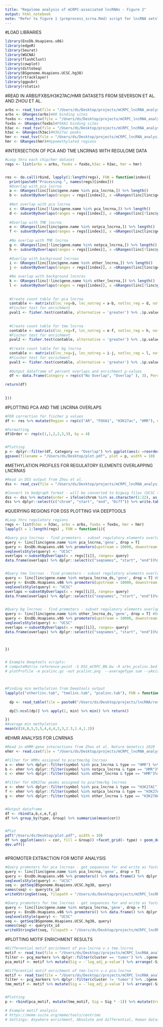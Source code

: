 ```yaml
---
title: "Regulome analysis of mCRPC-associated lncRNAs - Figure 2"
output: html_notebook
note: "Refer to figure 1 (preprocess_scrna.Rmd) script for lncRNA sets"
---
```


#LOAD LIBRARIES
```r
library(EnsDb.Hsapiens.v86)
library(edgeR)
library(Seurat)
library(WGCNA)
library(flashClust)
library(cowplot)
library(dittoSeq)
library(BSgenome.Hsapiens.UCSC.hg38)
library(rtracklayer)
library(ggpubr)
library(rstatix)

```



#READ IN ARBS/FXBS/H3K27AC/HMR DATASETS FROM SEVERSON ET AL. AND ZHOU ET AL. 
```r
arbs <- read_tsv(file = "/Users/ds/Desktop/projects/mCRPC_lncRNA_analysis/data/AR.chip.hg38.bed", col_names = c("chr", "start", "end"))
arbs <- GRanges(arbs)#AR binding sites
foxbs <- read_tsv(file = "/Users/ds/Desktop/projects/mCRPC_lncRNA_analysis/data/FOXA1.chip.hg38.bed", col_names = c("chr", "start", "end"))
foxbs <- GRanges(foxbs)#FOXA1 binding sites
h3ac <- read_tsv(file = "/Users/ds/Desktop/projects/mCRPC_lncRNA_analysis/data/H3K27ac.chip.hg38.bed", col_names = c("chr", "start", "end"))
h3ac <- GRanges(h3ac)#H3k27ac peaks
hmr <- read_tsv(file = "/Users/ds/Desktop/projects/mCRPC_lncRNA_analysis/data/hmr.bed", col_names = c("chr", "start", "end"))
hmr <- GRanges(hmr)#Hypomethylated regions

```


#INTERSECTION OF PCA AND TME LNCRNAS WITH REGULOME DATA 
```r
#Loop thru each chip/hmr dataset
regs <- list(arbs = arbs, foxbs = foxbs,h3ac = h3ac, hmr = hmr)


res <- do.call(rbind, lapply(1:length(regs), FUN = function(index){
  print(paste0("Processing ", names(regs)[index]))
  #Overlap with pca lncrna
  a <- GRanges(linc[linc$gene.name %in% pca_lncrna,]) %>% length()
  b <- subsetByOverlaps(ranges = regs[[index]], x =GRanges(linc[linc$gene.name %in% pca_lncrna,]) ) %>% length()
  
  #Not overlap with pca lncrna
  c <- GRanges(linc[!linc$gene.name %in% pca_lncrna,]) %>% length()
  d <- subsetByOverlaps(ranges = regs[[index]], x =GRanges(linc[!linc$gene.name %in% pca_lncrna,]) ) %>% length()
  
  #Overlap with TME lncrna
  e <- GRanges(linc[linc$gene.name %in% notpca_lncrna,]) %>% length()
  f <- subsetByOverlaps(ranges = regs[[index]], x =GRanges(linc[linc$gene.name %in% notpca_lncrna,]) ) %>% length()
  
  #No overlap with TME lncrna
  g <- GRanges(linc[!linc$gene.name %in% notpca_lncrna,]) %>% length()
  h <- subsetByOverlaps(ranges = regs[[index]], x =GRanges(linc[!linc$gene.name %in% notpca_lncrna,]) ) %>% length()
  
  #Overlap with background lncrnas
  i <- GRanges(linc[linc$gene.name %in% other_lncrna,]) %>% length()
  j <- subsetByOverlaps(ranges = regs[[index]], x =GRanges(linc[linc$gene.name %in% other_lncrna,]) ) %>% length()

  #No overlap with background lncnras
  k <- GRanges(linc[!linc$gene.name %in% other_lncrna,]) %>% length()
  l <- subsetByOverlaps(ranges = regs[[index]], x =GRanges(linc[!linc$gene.name %in% other_lncrna,]) ) %>% length()
  
  
  #Create count table for pca lncrna
  contable <- matrix(c(lnc_reg=b, lnc_notreg = a-b, notlnc_reg = d, notlnc_notreg = c-d), 2, 2, dimnames = list(c("REG", "NREG"),c("LNC", "NLNC")))
  #Fischer test for enrichment
  pval1 <- fisher.test(contable, alternative = 'greater') %>% .$p.value
  
  
  #Create count table for tme lncrna
  contable <- matrix(c(lnc_reg=f, lnc_notreg = e-f, notlnc_reg = h, notlnc_notreg = g-h), 2, 2, dimnames = list(c("REG", "NREG"),c("LNC", "NLNC")))
  #Fischer test for enrichment
  pval2 <- fisher.test(contable, alternative = 'greater') %>% .$p.value
  
  #Create count table for bg lncrna
  contable <- matrix(c(lnc_reg=j, lnc_notreg = i-j, notlnc_reg = l, notlnc_notreg = k-l), 2, 2, dimnames = list(c("REG", "NREG"),c("LNC", "NLNC")))
  #Fischer test for enrichment
  pval3 <- fisher.test(contable, alternative = 'greater') %>% .$p.value
  
  #Output dataframe of percent overlaps and enrichment p-values
  df <- data.frame(Category = rep(c("No Overlap", "Overlap" ), 3), Percent = c((a-b)/a,b/a, (e-f)/e, f/e, (i-j)/i, j/i), Group = rep(c("Prostate-lncRNAs", "TME-lncRNAs", "Other lnRNAs"), each = 2 ), Pval= rep(c(pval1, pval2, pval3), each = 2), Total = rep(c(a,e,i),each = 2 ), Count = c((a-b),b, (e-f), f, (i-j), j), Region = rep(names(regs)[index], 6))

return(df)
  
  
}))


```

#PLOTTING PCA AND TME LNCRNA OVERLAPS
```r
  
#FDR correction for fischer p values
df <- res %>% mutate(Region = rep(c("AR", "FOXA1", "H3K27ac", "HMR"), each = 6))  %>% mutate(Adj.Pval = rep(p.adjust(unique(Pval)), each = 2)) %>% mutate(Sig = ifelse(Adj.Pval< 0.1, 1, 0.1)) %>% mutate(Group = paste0(Group, "\n n=", Total))

#Formatting 
df$Order <- rep(c(1,1,2,2,3,3), by = 4)


#Plotting
p <- dplyr::filter(df, Category == "Overlap") %>% ggplot(aes(x =reorder(Group, -Order), y = Percent, fill = Group)) +facet_grid(~ Region) + geom_col(width = 0.5)  + scale_fill_manual(values = c("darkgreen", "darkred", "navy")) + scale_alpha(range = c(0.5,1)) + ggsignif::geom_signif(y_position = c(0.8,0.8,0.8), annotation = c("ns" ,"*","*"),tip_length = 0.04, xmin = c(1,2,3), xmax = c(1,2,3), step_increase = 5 ) + xlab("Group") + theme_classic() + theme(axis.text.x = element_text( color="black", size=0, angle=45), text = element_text(size = 20))
ggsave(filename = "/Users/ds/Desktop/plot.pdf", plot = p, width = 10)


```


#METHYLATION PROFILES FOR REGULATORY ELEMENTS OVERLAPPING LNCRNAS
```r
#Read in DSS output from Zhou et al. 
dss <- read_csv(file = "/Users/ds/Desktop/projects/mCRPC_lncRNA_analysis/results/DSS_mCRPC_BN.csv", col_names = c("chrom", "start", "end", "Diff", "Stat"),col_types = cols(start = "c", end = "c") )

#Convert to bedgraph format - will be converted to bigwig files (UCSC tools) for deeptools plotting 
dss <- dss %>% mutate(order = ifelse(chrom %in% as.character(1:22), as.numeric(chrom), ifelse(chrom == "X", 23, 24)))  %>% arrange(order, start) %>% mutate(chrom = paste0("chr", chrom)) 
dss %>% dplyr::select(c("chrom", "start", "end", "Diff")) %>% write.table(file = "/Users/ds/Desktop/projects/mCRPC_lncRNA_analysis/results/DSS_mCRPC_BN.bedGraph", sep = "\t", row.names = F, col.names = F, quote = F)
```

#QUERYING REGIONS FOR DSS PLOTTING VIA DEEPTOOLS
```r
#Loop thru regulatory regions 
regs <- list(h3ac = h3ac, arbs = arbs, foxbs = foxbs, hmr = hmr)
lapply(X = 1:length(regs) , FUN = function(i){

#Query pca lncrnas - find promoters - subset regulatory elements overlapped with promoters - output regions as bed file    
query <- linc[linc$gene.name %in% pca_lncrna,'gene', drop = T] 
query <- EnsDb.Hsapiens.v86 %>% promoters(upstream = 10000, downstream = 10000) %>% data.frame() %>% dplyr::filter(gene_id %in% query) %>% GRanges()
seqlevelsStyle(query) <- "UCSC"
overlaps <-subsetByOverlaps(x = regs[[i]], ranges= query)
data.frame(overlaps) %>% dplyr::select(c("seqnames", "start", "end"))%>% write.table( file = paste0("/Users/ds/Desktop/projects/mCRPC_lncRNA_analysis/results/Deeptools/", names(regs)[i], "_pcalinc.bed"), sep = "\t", row.names = F, col.names = F, quote = F)


#Query tme lncrnas - find promoters - subset regulatory elements overlapped with promoters - output regions as bed file    
query <- linc[linc$gene.name %in% notpca_lncrna_ds,'gene', drop = T] #Downsampled to 91 to match number of pca lncrnas
query <- EnsDb.Hsapiens.v86 %>% promoters(upstream = 10000, downstream = 10000) %>% data.frame() %>% dplyr::filter(gene_id %in% query) %>% GRanges()
seqlevelsStyle(query) <- "UCSC"
overlaps <-subsetByOverlaps(x = regs[[i]], ranges= query)
data.frame(overlaps) %>% dplyr::select(c("seqnames", "start", "end"))%>% write.table( file = paste0("/Users/ds/Desktop/projects/mCRPC_lncRNA_analysis/results/Deeptools/", names(regs)[i], "_tmelinc.bed"), sep = "\t", row.names = F, col.names = F, quote = F)
 

#Query bg lncrnas - find promoters - subset regulatory elements overlapped with promoters - output regions as bed file    
query <- linc[linc$gene.name %in% other_lncrna_ds,'gene', drop = T] #Downsampled to 91 to match number of pca lncrnas
query <- EnsDb.Hsapiens.v86 %>% promoters(upstream = 10000, downstream = 10000) %>% data.frame() %>% dplyr::filter(gene_id %in% query) %>% GRanges()
seqlevelsStyle(query) <- "UCSC"
overlaps <-subsetByOverlaps(x = regs[[i]], ranges= query)
data.frame(overlaps) %>% dplyr::select(c("seqnames", "start", "end"))%>% write.table( file = paste0("/Users/ds/Desktop/projects/mCRPC_lncRNA_analysis/results/Deeptools/", names(regs)[i], "_otherlinc.bed"), sep = "\t", row.names = F, col.names = F, quote = F)



})


# Example Deeptools scripts: 
# computeMatrix reference-point -S DSS_mCRPC_BN.bw -R arbs_pcalinc.bed foxbs_pcalinc.bed h3ac_pcalinc.bed hmr_pcalinc.bed --referencePoint center -a 10000 -b 10000 -o pcalinc.gz --sortRegions no
# plotProfile -m pcalinc.gz -out pcalinc.png  --averageType sum --yAxisLabel "Differential methylation" --regionsLabel AR FOXA1 H3K27ac HMR --samplesLabel "Prostate lncRNAs"



#Finding min methylation from Deeptools output
lapply(c("otherlinc.tab", "tmelinc.tab", "pcalinc.tab"), FUN = function(i){
  
  dp <- read_table(file = paste0("/Users/ds/Desktop/projects/lncRNA/results/Deeptools/", i), skip = 1 )

  dp[5:ncol(dp)] %>% apply(2, min) %>% min() %>% return()

})
#Average min methylation
mean(c(24,8,5,5,5,4,4,4,3,3,2.3,1.4,1.2))


```


#EHMR ANALYSIS FOR LCNRNAS
```r

#Read in eHMR-gene interactions from Zhou et al. Nature Genetics 2020
ehmr <- read.csv(file = "/Users/ds/Desktop/projects/mCRPC_lncRNA_analysis/data/ehmr.csv", header = T)

#Filter for HMRs assigned to pca/tme/bg lncrnas
a <- ehmr %>% dplyr::filter(symbol %in% pca_lncrna & type == "HMR") %>% arrange(pval) %>% group_by(symbol) %>% dplyr::slice(1) %>% mutate(Group = "Prostate lncRNAs")
b <- ehmr %>% dplyr::filter(symbol %in% notpca_lncrna & type == "HMR")%>% arrange(pval) %>% group_by(symbol) %>% dplyr::slice(1) %>% mutate(Group = "TME lncRNAs")
c <- ehmr %>% dplyr::filter(symbol %in% other_lncrna & type == "HMR")%>% arrange(pval) %>% group_by(symbol) %>% dplyr::slice(1) %>% mutate(Group = "Other lncRNAs")

#Filter for H3K27ac peaks assigned to pca/tme/bg lncrnas
e <- ehmr %>% dplyr::filter(symbol %in% pca_lncrna & type == "H3K27AC") %>% arrange(pval) %>% group_by(symbol) %>% dplyr::slice(1) %>% mutate(Group = "Prostate lncRNAs")
f <- ehmr %>% dplyr::filter(symbol %in% notpca_lncrna & type == "H3K27AC")%>% arrange(pval) %>% group_by(symbol) %>% dplyr::slice(1) %>% mutate(Group = "TME lncRNAs")
g <- ehmr %>% dplyr::filter(symbol %in% other_lncrna & type == "H3K27AC")%>% arrange(pval) %>% group_by(symbol) %>% dplyr::slice(1) %>% mutate(Group = "Other lncRNAs")


#Output dataframe
df <- rbind(a,b,c,e,f,g) 
df %>% group_by(type, Group) %>% summarise(mean(cor))


#Plot
pdf("/Users/ds/Desktop/plot.pdf", width = 10)
df %>% ggplot(aes(x = cor, fill = Group)) +facet_grid(~ type) + geom_density(alpha = 0.5) + xlab("Correlation between methylation v.s gene expression") + scale_fill_manual(values = c("darkgreen", "darkred", "navy")) + theme_classic()
dev.off()



```


#PROMOTER EXTRACTION FOR MOTIF ANALYSIS
```r
#Query promoters for pca lncrnas - get sequences for and write as fasta file for each transcript
query <- linc[linc$gene.name %in% pca_lncrna,'gene', drop = T] 
query <- EnsDb.Hsapiens.v86 %>% promoters() %>% data.frame() %>% dplyr::filter(gene_id %in% query) %>% GRanges()
seqlevelsStyle(query) <- "UCSC"
seq <- getSeq(BSgenome.Hsapiens.UCSC.hg38, query)
names(seq) <- query$tx_id
writeXStringSet(seq, filepath = "/Users/ds/Desktop/projects/mCRPC_lncRNA_analysis/data/Motif/pca_lncrna.fa")

#Query promoters for tme lncrnas - get sequences for and write as fasta file for each transcript
query <- linc[linc$gene.name %in% notpca_lncrna,'gene', drop = T] 
query <- EnsDb.Hsapiens.v86 %>% promoters() %>% data.frame() %>% dplyr::filter(gene_id %in% query) %>% GRanges()
seqlevelsStyle(query) <- "UCSC"
seq <- getSeq(BSgenome.Hsapiens.UCSC.hg38, query)
names(seq) <- query$tx_id
writeXStringSet(seq, filepath = "/Users/ds/Desktop/projects/mCRPC_lncRNA_analysis/data/Motif/tme_lncrna.fa")


```


#PLOTTING MOTIF ENRICHMENT RESULTS
```r
#Differential motif enrichment of pca-lncrna v.s tme.lncrna
motif <- read_tsv(file = "/Users/ds/Desktop//projects/mCRPC_lncRNA_analysis/data/Motif/centrimo (5).tsv", col_names = T)#Read in results
filter <- pcg_markers %>% dplyr::filter(cluster == 'tumor') %>% .$gene#Select prostate pcg
pca_motif <- motif %>% mutate(Sig = -`log_adj_p-value`) %>% arrange(-Sig) %>% mutate(TF = gsub(pattern = "_HUMAN.*", replacement = "", x = motif_id)) %>% dplyr::filter(TF %in% c("ANDR","NKX31", filter)) %>% head(n=20) #Top 20 motifs for TF enriched in prostate cells

#Differential motif enrichment of tme-lncrn v.s pca-lncrna
motif <- read_tsv(file = "/Users/ds/Desktop//projects/mCRPC_lncRNA_analysis/data/Motif/centrimo (6).tsv", col_names = T)
filter <- pcg_markers %>% dplyr::filter(cluster != 'tumor') %>% .$gene
tme_motif <- motif %>% mutate(Sig = -`log_adj_p-value`) %>% arrange(-Sig) %>% mutate(TF = gsub(pattern = "_HUMAN.*", replacement = "", x = motif_id)) %>% dplyr::filter(TF %in% c( filter))%>% head(n=20) #Top 20 motifs for TF enriched in TME cells


#Plotting
p <- rbind(pca_motif, mutate(tme_motif, Sig = Sig * -1)) %>% mutate(Group = ifelse(Sig > 0, "PCa lncRNA", "TME lncRNA")) %>% ggplot(aes(y = reorder(TF, Sig), x = Sig, fill = Group)) + geom_col() + xlim(c(-100,100)) + scale_x_continuous(breaks = seq(-100,100,10),labels = seq(-100,100,10) %>% abs()) + ylab("TF Motif") + scale_fill_manual(values = c("darkred", "navy")) + theme_classic() + xlab("-log10(Adj Pvalue)")

# Example motif analysis
# https://meme-suite.org/meme/tools/centrimo
# Settings: Anywhere enrichment, Absolute and differential, Human dataset (HOCOMOCO HUMAN V11 CORE)

```


